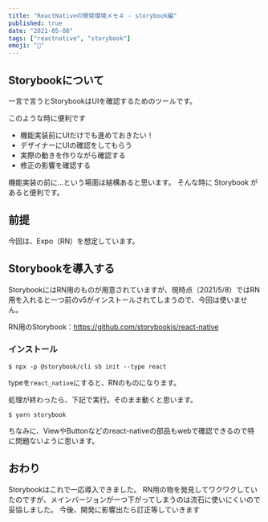 ```yaml
---
title: "ReactNativeの開発環境メモ４ - storybook編"
published: true
date: "2021-05-08"
tags: ["reactnative", "storybook"]
emoji: "📱"
---
```


## Storybookについて

一言で言うとStorybookはUIを確認するためのツールです。

このような時に便利です

- 機能実装前にUIだけでも進めておきたい！
- デザイナーにUIの確認をしてもらう
- 実際の動きを作りながら確認する
- 修正の影響を確認する

機能実装の前に...という場面は結構あると思います。
そんな時に Storybook があると便利です。


## 前提
今回は、Expo（RN）を想定しています。

## Storybookを導入する
StorybookにはRN用のものが用意されていますが、現時点（2021/5/8）ではRN用を入れると一つ前のv5がインストールされてしまうので、今回は使いません。

RN用のStorybook：https://github.com/storybookjs/react-native


### インストール
```
$ npx -p @storybook/cli sb init --type react
```
typeを`react_native`にすると、RNのものになります。



処理が終わったら、下記で実行。そのまま動くと思います。
```
$ yarn storybook
```

ちなみに、ViewやButtonなどのreact-nativeの部品もwebで確認できるので特に問題ないように思います。

## おわり
Storybookはこれで一応導入できました。
RN用の物を発見してワクワクしていたのですが、メインバージョンが一つ下がってしまうのは流石に使いにくいので妥協しました。
今後、開発に影響出たら訂正等していきます
